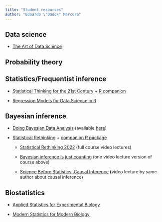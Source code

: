 ```yaml
---
title: "Student resources"
author: "Edoardo \"Dado\" Marcora"
---
```


## Data science

-   [The Art of Data Science](https://bookdown.org/rdpeng/artofdatascience/)

## Probability theory

## Statistics/Frequentist inference

-   [Statistical Thinking for the 21st Century](https://statsthinking21.github.io/statsthinking21-core-site/) + [R companion](https://statsthinking21.github.io/statsthinking21-R-site/)

-   [Regression Models for Data Science in R](https://leanpub.com/regmods)

## Bayesian inference

-   [Doing Bayesian Data Analysis](https://sites.google.com/site/doingbayesiandataanalysis/) (available [here](https://www.sciencedirect.com/book/9780124058880/doing-bayesian-data-analysis))

-   [Statistical Rethinking](https://xcelab.net/rm/statistical-rethinking/) + [companion R package](https://github.com/rmcelreath/rethinking)

    -   [Statistical Rethinking 2022](https://youtube.com/playlist?list=PLDcUM9US4XdMROZ57-OIRtIK0aOynbgZN) (full course video lectures)

    -   [Bayesian inference is just counting](https://youtu.be/_NEMHM1wDfI) (one video lecture version of course above)

    -   [Science Before Statistics: Causal Inference](https://youtu.be/KNPYUVmY3NM) **(**video lecture by same author about causal inference)

## Biostatistics

-   [Applied Statistics for Experimental Biology](https://www.middleprofessor.com/files/applied-biostatistics_bookdown/_book/)

-   [Modern Statistics for Modern Biology](https://www.huber.embl.de/msmb/)
